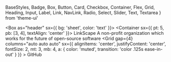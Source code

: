   BaseStyles,
  Badge,
  Box,
  Button,
  Card,
  Checkbox,
  Container,
  Flex,
  Grid,
  Heading,
  Input,
  Label,
  Link,
  NavLink,
  Radio,
  Select,
  Slider,
  Text,
  Textarea
} from 'theme-ui'

<Meta
  as={Head}
  name="LinkScape"
  title="LinkScape"
  description="A non-profit organization which works for the future of open-source software"
  color="#ec3750"
  manifest="/site.webmanifest"
/>
<Box as="header" sx={{ bg: 'sheet', color: 'text' }}>
  <Container sx={{ pt: 5, pb: [3, 4], textAlign: 'center' }}>
    <ColorSwitcher />
    <Heading as="h1" variant="title" color="red">
      LinkScape
    </Heading>
    <Text as="p" variant="subtitle" mt={3}>
      A non-profit organization which works for the future of open-source software
    </Text>
    <Grid
      gap={4}
      columns="auto auto auto"
      sx={{
        alignItems: 'center',
        justifyContent: 'center',
        fontSize: 2,
        mt: 3,
        mb: 4,
        a: { color: 'muted', transition: 'color .125s ease-in-out' }
      }}
    >
      <NavLink href="https://github.com/LinkScapeFoundation">GitHub</NavLink>
    </Grid>
  </Container>
</Box>